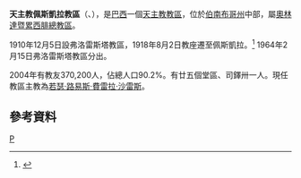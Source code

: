 {{Infobox Roman Catholic diocese
|name=佩斯凱拉
|jurisdiction=教區
|latin = Dioecesis Pesqueirensis
|image =
|caption =
|location = [[巴西|巴西]]
|territory = [[伯南布哥州|伯南布哥州]]中部
|population = 370,200
|rite = [[罗马礼|罗马礼]]
|patron =
|province = 奧林達暨累西腓
|established = 1910年
|cathedral = [[聖亞加大主教座堂_(佩斯凱拉)|聖亞加大主教座堂]]
|co-cathedral =
|leadership = 主教
|website =
|patriarch=
|metropolitan =
|ordinary = 若瑟·路易斯·費雷拉·沙雷斯
|coadjutor archbishop =
|coadjutor bishop =
|auxiliary =
|emeritus =
}}
'''天主教佩斯凱拉教區'''（{{lang-la|Dioecesis Pesqueirensis}}、{{lang-pt|Diocese de Pesqueira}}），是[[巴西|巴西]]一個[[天主教|天主教]][[教區|教區]]，位於[[伯南布哥州|伯南布哥州]]中部，屬[[天主教奧林達暨累西腓總教區|奧林達暨累西腓總教區]]。

1910年12月5日設弗洛雷斯塔教區，1918年8月2日教座遷至佩斯凱拉。<ref>{{cite journal
|journal=[[宗座公報|宗座公報]]
|publisher=梵蒂岡出版社
|date=1921年
|volume=13
|title=''Archidioecesis Olindensis-Recifensis''
|page=463
|url=http://www.vatican.va/archive/aas/documents/AAS%2013%20%5B1921%5D%20-%20ocr.pdf
|access-date=2013-11-21
|archive-date=2016-03-03
|archive-url=https://web.archive.org/web/20160303200257/http://www.vatican.va/archive/aas/documents/AAS%2013%20%5B1921%5D%20-%20ocr.pdf
|dead-url=no
}}</ref>
1964年2月15日弗洛雷斯塔教區分出。

2004年有教友370,200人，佔總人口90.2%。有廿五個堂區、司鐸卅一人。現任教區主教為[[若瑟·路易斯·費雷拉·沙雷斯|若瑟·路易斯·費雷拉·沙雷斯]]。

==參考資料==
{{reflist}}
[[Category:巴西天主教教區|P]]